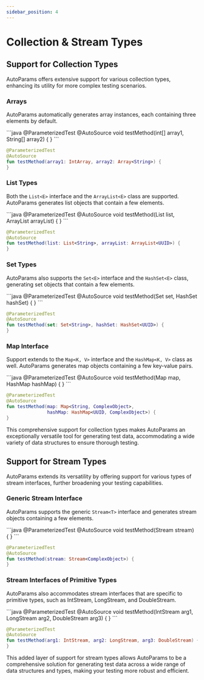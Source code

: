 ```yaml
---
sidebar_position: 4
---
```



# Collection & Stream Types

## Support for Collection Types

AutoParams offers extensive support for various collection types, enhancing its utility for more complex testing scenarios.

### Arrays

AutoParams automatically generates array instances, each containing three elements by default.

<JavaKotlinCodeBlock>
```java
@ParameterizedTest
@AutoSource
void testMethod(int[] array1, String[] array2) {
}
```

```kotlin
@ParameterizedTest
@AutoSource
fun testMethod(array1: IntArray, array2: Array<String>) {
}
```
</JavaKotlinCodeBlock>

### List Types

Both the `List<E>` interface and the `ArrayList<E>` class are supported. AutoParams generates list objects that contain a few elements.

<JavaKotlinCodeBlock>
```java
@ParameterizedTest
@AutoSource
void testMethod(List<String> list, ArrayList<UUID> arrayList) {
}
```

```kotlin
@ParameterizedTest
@AutoSource
fun testMethod(list: List<String>, arrayList: ArrayList<UUID>) {
}
```
</JavaKotlinCodeBlock>

### Set Types

AutoParams also supports the `Set<E>` interface and the `HashSet<E>` class, generating set objects that contain a few elements.

<JavaKotlinCodeBlock>
```java
@ParameterizedTest
@AutoSource
void testMethod(Set<String> set, HashSet<UUID> hashSet) {
}
```

```kotlin
@ParameterizedTest
@AutoSource
fun testMethod(set: Set<String>, hashSet: HashSet<UUID>) {
}
```
</JavaKotlinCodeBlock>

### Map Interface

Support extends to the `Map<K, V>` interface and the `HashMap<K, V>` class as well. AutoParams generates map objects containing a few key-value pairs.

<JavaKotlinCodeBlock>
```java
@ParameterizedTest
@AutoSource
void testMethod(Map<String, ComplexObject> map,
                HashMap<UUID, ComplexObject> hashMap) {
}
```

```kotlin
@ParameterizedTest
@AutoSource
fun testMethod(map: Map<String, ComplexObject>,
               hashMap: HashMap<UUID, ComplexObject>) {
}
```
</JavaKotlinCodeBlock>

This comprehensive support for collection types makes AutoParams an exceptionally versatile tool for generating test data, accommodating a wide variety of data structures to ensure thorough testing.

## Support for Stream Types

AutoParams extends its versatility by offering support for various types of stream interfaces, further broadening your testing capabilities.

### Generic Stream Interface

AutoParams supports the generic `Stream<T>` interface and generates stream objects containing a few elements.

<JavaKotlinCodeBlock>
```java
@ParameterizedTest
@AutoSource
void testMethod(Stream<ComplexObject> stream) {
}
```

```kotlin
@ParameterizedTest
@AutoSource
fun testMethod(stream: Stream<ComplexObject>) {
}
```
</JavaKotlinCodeBlock>

### Stream Interfaces of Primitive Types

AutoParams also accommodates stream interfaces that are specific to primitive types, such as IntStream, LongStream, and DoubleStream.

<JavaKotlinCodeBlock>
```java
@ParameterizedTest
@AutoSource
void testMethod(IntStream arg1, LongStream arg2, DoubleStream arg3) {
}
```

```kotlin
@ParameterizedTest
@AutoSource
fun testMethod(arg1: IntStream, arg2: LongStream, arg3: DoubleStream) {
}
```
</JavaKotlinCodeBlock>

This added layer of support for stream types allows AutoParams to be a comprehensive solution for generating test data across a wide range of data structures and types, making your testing more robust and efficient.
